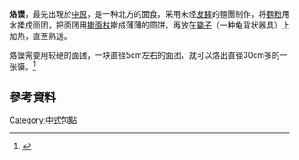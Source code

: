 '''烙馍'''，最先出現於[[中原|中原]]，是一种北方的面食，采用未经[[发酵|发酵]]的麵團制作，将[[麵粉|麵粉]]用水揉成面团，把面团用[[擀面杖|擀面杖]]擀成薄薄的圆饼，再放在[[鏊子|鏊子]]（一种龟背状器具）上加热，直至熟透。

烙馍需要用较硬的面团，一块直径5cm左右的面团，就可以烙出直径30cm多的一张馍。<ref>{{cite web|url=http://www.njnews.cn/f/ca419144.htm|title=烙馍|publisher=南京报业网|deadurl=yes|archiveurl=https://web.archive.org/web/20070807071951/http://www.njnews.cn/f/ca419144.htm|archivedate=2007-08-07}}</ref>

==參考資料==
{{reflist}}

{{food-stub}}

[[Category:中式包點|Category:中式包點]]